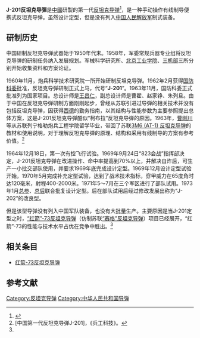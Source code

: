 '''J-201反坦克导彈'''是[[中國|中國]]研製的第一代[[反坦克导弹|反坦克导弹]]<ref>{{Cite web |url=http://news.sohu.com/20050531/n225775668.shtml |title=我反坦克导弹三代同堂 |accessdate=2014-10-01 |archive-date=2017-11-12 |archive-url=https://web.archive.org/web/20171112130841/http://news.sohu.com/20050531/n225775668.shtml |dead-url=no }}</ref>，是一种手动操作有线制导便携式反坦克导弹。虽然设计定型，但是没有列入[[中国人民解放军|中国人民解放军]]制式装备。

==研制历史==  
中国研制反坦克导弹武器始于1950年代末。1958年，军委常规兵器专业组将反坦克导弹的研制任务纳入发展规划。军械科学研究所、[[北京工业学院|北京工业学院]]、[[中华人民共和国第三机械工业部_(1960–1963)|三机部]]三所分别开始收集资料和方案论证。

1960年11月，炮兵科学技术研究院一所开始研制反坦克导弹。1962年2月获得[[国防科委|国防科委]]批准，反坦克导弹研制正式上马，代号“'''J-201'''”。1963年11月，国防科委正式批准列为国家项目。总设计师是[[王昌仁|王昌仁]]，副总设计师是曹翟、赵家铮、朱列旦。由于中国在反坦克导弹研制方面刚刚起步，曾经从苏联引进过导弹的相关技术并没有包括反坦克导弹，因获得[[西德|西德]]的{{tsl|en|Cobra (missile)|“柯布拉”反坦克导弹}}勤务指南，以其结构与性能参数为主要参照提出总体方案，这是J-201反坦克导弹酷似“柯布拉”反坦克导弹的原因。1963年，[[曹刚川|曹刚川]]等从苏联列宁格勒炮兵工程学院留学毕业，带回了苏联[[3M6熊蜂反坦克导弹|3M6 (AT-1) 反坦克导弹]]的教材和使用说明，对于理解反坦克导弹的原理、结构和采用有线制导的方案有参考价值。<ref name="J201">[中国第一代反坦克导弹J-201]，《兵工科技》。</ref>

1964年12月18日，第一次有控飞行试验。1969年9月24日“823会战”指挥部决定，J-201反坦克导弹在改进操作、命中率提高到70%以上，并解决自炸后，可生产一小批交部队使用，并要求1969年底完成设计定型。1969年12月设计定型试验开始，1970年5月完成补充定型试验，达到了战术技术指标，穿甲威力在65度角时达120毫米，射程400-2000米。1971年5～7月在三个军区进行了部队试用。1973年1月[[总参|总参]]、[[总后|总后]]联合批复设计定型。后在部队试用后经过修改发展出称为“J-202”的改良型。

但是该型导弹没有列入中国军队装备，也没有大批量生产。主要原因是当J-201定型之时，[[红箭-73反坦克导弹|“红箭”-73反坦克导弹]]（仿制苏联[[9K11婴儿反坦克导弹|“赛格”反坦克导弹]]）项目已经展开，“红箭”-73的性能与技术水平占优在竞争中胜出。<ref name="J201" />

== 相关条目 ==
*[[红箭-73反坦克导弹|红箭-73反坦克导弹]]

==参考文献== 
{{reflist}}

{{中华人民共和国导弹}}

[[Category:反坦克导弹|Category:反坦克导弹]]
[[Category:中华人民共和国导弹|Category:中华人民共和国导弹]]